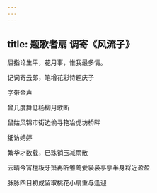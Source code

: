 ```yaml
---
---
---
```

title: 题歌者扇 调寄《风流子》
---



屈指论生平，花月事，惟我最多情。

记词寄云郎，笔增花彩诗题庆子

字带金声

曾几度舞低杨柳月歌断

鼠姑风锦市街边偷寻艳冶虎坊桥畔

细访娉婷

繁华才数载，已珠销玉减雨散

云晴今宵檀板牙箫再听雏莺爱袅袅亭亭半身将近盈盈

脉脉四目初成留取桃花小扇重与逢迎